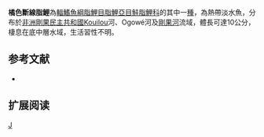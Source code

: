 {{Speciesbox 
| genus = Phenacogrammus
| species = aurantiacus
| status = LC
| status_system = IUCN3.1
| authority =  [[Pellegrin|Pellegrin]], 1930
| synonyms = *''Hemigrammopetersius aurantiacus''<br /><small>Pellegrin, 1930</small>
*''Hemigrammopetersius trilobatus''<br /><small>Pellegrin, 1930</small>
*''Phenacogrammus heterodontus''<br /><small>Poll, 1945</small>
}}
'''橘色斷線脂鯉'''為[[輻鰭魚綱|輻鰭魚綱]][[脂鯉目|脂鯉目]][[脂鯉亞目|脂鯉亞目]][[鮭脂鯉科|鮭脂鯉科]]的其中一[[種|種]]，為熱帶淡水魚，分布於[[非洲|非洲]][[剛果民主共和國|剛果民主共和國]]Kouilou河、Ogowé河及[[剛果河|剛果河]]流域，體長可達10公分，棲息在底中層水域，生活習性不明。

==参考文献==
{{refbegin}}
*{{FishBase_species|genus=Phenacogrammus|species=aurantiacus|year=2014|month=1}}
{{refend}}

== 扩展阅读 ==
{{refbegin}}
{{wikispecies-inline|Phenacogrammus aurantiacus|橘色斷線脂鯉}}
{{refend}}

{{Taxonbar|from=Q6415708}}

[[Category:斷線脂鯉屬|J]]


{{魚類小作品}}